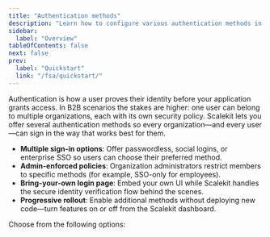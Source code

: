 ```yaml
---
title: "Authentication methods"
description: "Learn how to configure various authentication methods in Scalekit, including passwordless, social logins, and enterprise SSO, to provide flexible and secure access for your users."
sidebar:
  label: "Overview"
tableOfContents: false
next: false
prev:
  label: "Quickstart"
  link: "/fsa/quickstart/"
---
```


Authentication is how a user proves their identity before your application grants access. In B2B scenarios the stakes are higher: one user can belong to multiple organizations, each with its own security policy. Scalekit lets you offer several authentication methods so every organization—and every user—can sign in the way that works best for them.

- **Multiple sign-in options**: Offer passwordless, social logins, or enterprise SSO so users can choose their preferred method.
- **Admin-enforced policies**: Organization administrators restrict members to specific methods (for example, SSO-only for employees). <Badge type="note" text="Coming soon" />
- **Bring-your-own login page**: Embed your own UI while Scalekit handles the secure identity verification flow behind the scenes.
- **Progressive rollout**: Enable additional methods without deploying new code—turn features on or off from the Scalekit dashboard.

Choose from the following options:

<CardGrid>

  <LinkCard
    title="Passwordless"
    href="/fsa/guides/passwordless/"
    description="Users sign in using verification code (OTP) or a secure magic link sent to their email."
  />

  <LinkCard
    title="Social logins"
    href="/fsa/guides/social-logins/"
    description="Users sign in using their existing accounts from popular social media platforms like Google or GitHub."
  />
  <LinkCard
    title="Enterprise SSO"
    href="/fsa/guides/enterprise-sso/"
    description="Users sign in with their organization's Single Sign-On (SSO) credentials."
  />

</CardGrid>